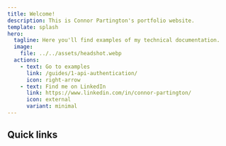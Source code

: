 ```yaml
---
title: Welcome!
description: This is Connor Partington's portfolio website.
template: splash
hero:
  tagline: Here you'll find examples of my technical documentation.
  image:
    file: ../../assets/headshot.webp
  actions:
    - text: Go to examples
      link: /guides/1-api-authentication/
      icon: right-arrow
    - text: Find me on LinkedIn
      link: https://www.linkedin.com/in/connor-partington/
      icon: external
      variant: minimal
---
```



## Quick links

<CardGrid>
	<LinkCard
		title="Examples"
		href="/guides/1-api-authentication/"
		description="View my range of technical writing examples."
	/>
	<LinkCard
		title="Templates"
		href="/templates/1-release-notes-template/"
		description="View my templates for creating helpful content."
	/>
	<LinkCard
		title="Recommendations"
		href="/recommendations/1-kathryn-abram"
		description="View recommendations people have given me."
	/>
</CardGrid>